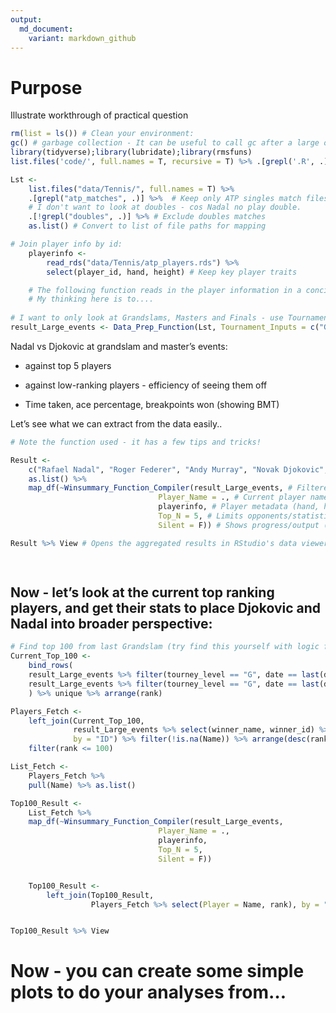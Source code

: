 ```yaml
---
output:
  md_document:
    variant: markdown_github
---
```


# Purpose

Illustrate workthrough of practical question

```r

rm(list = ls()) # Clean your environment:
gc() # garbage collection - It can be useful to call gc after a large object has been removed, as this may prompt R to return memory to the operating system.
library(tidyverse);library(lubridate);library(rmsfuns)
list.files('code/', full.names = T, recursive = T) %>% .[grepl('.R', .)] %>% as.list() %>% walk(~source(.))
```


```r

Lst <- 
    list.files("data/Tennis/", full.names = T) %>% 
    .[grepl("atp_matches", .)] %>%  # Keep only ATP singles match files
    # I don't want to look at doubles - cos Nadal no play double.
    .[!grepl("doubles", .)] %>% # Exclude doubles matches
    as.list() # Convert to list of file paths for mapping

# Join player info by id:
    playerinfo <-
        read_rds("data/Tennis/atp_players.rds") %>% 
        select(player_id, hand, height) # Keep key player traits

    # The following function reads in the player information in a concise, silent manner.
    # My thinking here is to....
    
# I want to only look at Grandslams, Masters and Finals - use Tournament_Inputs to filter.
result_Large_events <- Data_Prep_Function(Lst, Tournament_Inputs = c("G", "M", "F"))

```


Nadal vs Djokovic at grandslam and master's events: 

 * against top 5 players
 
 * against low-ranking players - efficiency of seeing them off
 
 * Time taken, ace percentage, breakpoints won (showing BMT)
 
 Let's see what we can extract from the data easily..
 
 
```r

# Note the function used - it has a few tips and tricks!

Result <- 
    c("Rafael Nadal", "Roger Federer", "Andy Murray", "Novak Djokovic", "Frank Tom") %>% 
    as.list() %>% 
    map_df(~Winsummary_Function_Compiler(result_Large_events, # Filtered dataset (Grand Slams/Masters/Finals)
                                 Player_Name = ., # Current player name in iteration
                                 playerinfo, # Player metadata (hand, height)
                                 Top_N = 5, # Limits opponents/statistics to top 5
                                 Silent = F)) # Shows progress/output (non-silent mode)

Result %>% View # Opens the aggregated results in RStudio's data viewer for interactive exploration

 
```

 

## Now - let's look at the current top ranking players, and get their stats to place Djokovic and Nadal into broader perspective:

```r
# Find top 100 from last Grandslam (try find this yourself with logic first...):
Current_Top_100 <- 
    bind_rows(
    result_Large_events %>% filter(tourney_level == "G", date == last(date)) %>% select(winner_id, winner_rank) %>% filter(!is.na(winner_rank)) %>% purrr::set_names("ID", "rank"),
    result_Large_events %>% filter(tourney_level == "G", date == last(date)) %>% select(loser_id, loser_rank) %>% filter(!is.na(loser_rank)) %>% purrr::set_names("ID", "rank")
    ) %>% unique %>% arrange(rank)

Players_Fetch <- 
    left_join(Current_Top_100, 
              result_Large_events %>% select(winner_name, winner_id) %>% unique %>% purrr::set_names("Name", "ID" ),
              by = "ID") %>% filter(!is.na(Name)) %>% arrange(desc(rank)) %>% 
    filter(rank <= 100)

List_Fetch <- 
    Players_Fetch %>% 
    pull(Name) %>% as.list()

Top100_Result <- 
    List_Fetch %>% 
    map_df(~Winsummary_Function_Compiler(result_Large_events,
                                 Player_Name = .,
                                 playerinfo, 
                                 Top_N = 5,
                                 Silent = F))


    Top100_Result <- 
        left_join(Top100_Result, 
                  Players_Fetch %>% select(Player = Name, rank), by = "Player")


Top100_Result %>% View

```

# Now - you can create some simple plots to do your analyses from...

